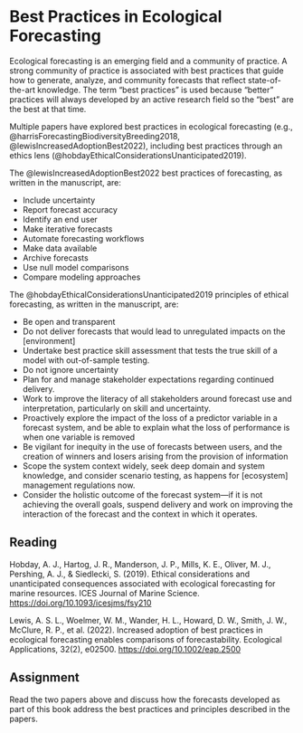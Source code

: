 # Best Practices in Ecological Forecasting {#sec-best-practices}

Ecological forecasting is an emerging field and a community of practice. A strong community of practice is associated with best practices that guide how to generate, analyze, and community forecasts that reflect state-of-the-art knowledge. The term "best practices" is used because "better" practices will always developed by an active research field so the "best" are the best at that time.

Multiple papers have explored best practices in ecological forecasting (e.g., @harrisForecastingBiodiversityBreeding2018, @lewisIncreasedAdoptionBest2022), including best practices through an ethics lens (@hobdayEthicalConsiderationsUnanticipated2019).

The @lewisIncreasedAdoptionBest2022 best practices of forecasting, as written in the manuscript, are:

-   Include uncertainty
-   Report forecast accuracy
-   Identify an end user
-   Make iterative forecasts
-   Automate forecasting workflows
-   Make data available
-   Archive forecasts
-   Use null model comparisons
-   Compare modeling approaches

The @hobdayEthicalConsiderationsUnanticipated2019 principles of ethical forecasting, as written in the manuscript, are:

-   Be open and transparent
-   Do not deliver forecasts that would lead to unregulated impacts on the \[environment\]
-   Undertake best practice skill assessment that tests the true skill of a model with out-of-sample testing.
-   Do not ignore uncertainty
-   Plan for and manage stakeholder expectations regarding continued delivery.
-   Work to improve the literacy of all stakeholders around forecast use and interpretation, particularly on skill and uncertainty.
-   Proactively explore the impact of the loss of a predictor variable in a forecast system, and be able to explain what the loss of performance is when one variable is removed
-   Be vigilant for inequity in the use of forecasts between users, and the creation of winners and losers arising from the provision of information
-   Scope the system context widely, seek deep domain and system knowledge, and consider scenario testing, as happens for \[ecosystem\] management regulations now.
-   Consider the holistic outcome of the forecast system—if it is not achieving the overall goals, suspend delivery and work on improving the interaction of the forecast and the context in which it operates.

## Reading

Hobday, A. J., Hartog, J. R., Manderson, J. P., Mills, K. E., Oliver, M. J., Pershing, A. J., & Siedlecki, S. (2019). Ethical considerations and unanticipated consequences associated with ecological forecasting for marine resources. ICES Journal of Marine Science. <https://doi.org/10.1093/icesjms/fsy210>

Lewis, A. S. L., Woelmer, W. M., Wander, H. L., Howard, D. W., Smith, J. W., McClure, R. P., et al. (2022). Increased adoption of best practices in ecological forecasting enables comparisons of forecastability. Ecological Applications, 32(2), e02500. <https://doi.org/10.1002/eap.2500>

## Assignment

Read the two papers above and discuss how the forecasts developed as part of this book address the best practices and principles described in the papers.
